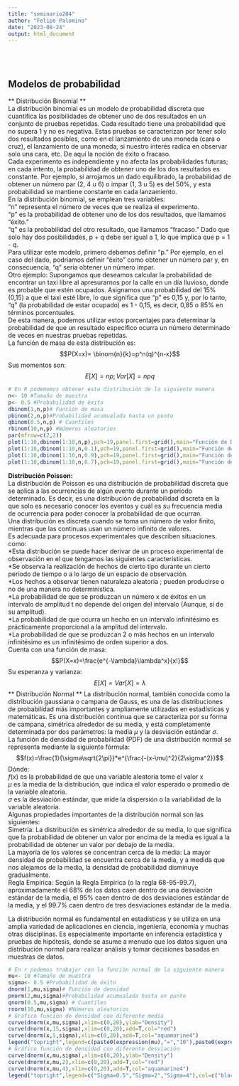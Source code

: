 ```yaml
---
title: "seminario204"
author: "Felipe Palomino"
date: "2023-08-24"
output: html_document
---
```


</br></br>

## **Modelos de probabilidad**
<div>
** Distribución Binomial **
<div>
La distribución binomial es un modelo de probabilidad discreta que cuantifica las posibilidades de obtener uno de dos resultados en un conjunto de pruebas repetidas. Cada resultado tiene una probabilidad que no supera 1 y no es negativa. Estas pruebas se caracterizan por tener solo dos resultados posibles, como en el lanzamiento de una moneda (cara o cruz), el lanzamiento de una moneda, si nuestro interés radica en observar solo una cara, etc. De aquí la noción de éxito o fracaso.
<div>
Cada experimento es independiente y no afecta las probabilidades futuras; en cada intento, la probabilidad de obtener uno de los dos resultados es constante. Por ejemplo, si arrojamos un dado equilibrado, la probabilidad de obtener un número par (2, 4 u 6) o impar (1, 3 u 5) es del 50\%, y esta probabilidad se mantiene constante en cada lanzamiento.
<div>
En la distribución binomial, se emplean tres variables:
<div>
"n" representa el número de veces que se realiza el experimento.
<div>
"p" es la probabilidad de obtener uno de los dos resultados, que llamamos "éxito."
<div>
"q" es la probabilidad del otro resultado, que llamamos "fracaso." Dado que solo hay dos posibilidades, p + q debe ser igual a 1, lo que implica que p = 1 - q.
<div>
Para utilizar este modelo, primero debemos definir "p." Por ejemplo, en el caso del dado, podríamos definir "éxito" como obtener un número par y, en consecuencia, "q" sería obtener un número impar.
<div>
Otro ejemplo: Supongamos que deseamos calcular la probabilidad de encontrar un taxi libre al apresurarnos por la calle en un día lluvioso, donde es probable que estén ocupados. Asignamos una probabilidad del 15% (0,15) a que el taxi esté libre, lo que significa que "p" es 0,15 y, por lo tanto, "q" (la probabilidad de estar ocupado) es 1 - 0,15, es decir, 0,85 o 85% en términos porcentuales.
<div>
De esta manera, podemos utilizar estos porcentajes para determinar la probabilidad de que un resultado específico ocurra un número determinado de veces en nuestras pruebas repetidas.
<div>
La función de masa de esta distribución es:
$$P(X=x)= \binom{n}{k}=p^n(q)^{n-x}$$
<div>
Sus momentos son:
<div>
$$E[X]=np; Var[X]=npq$$
<div>
```r
# En R podemomos obtener esta distribución de la siguiente manera
n<- 10 #Tamaño de muestra
p<- 0.5 #Probabilidad de éxito
dbinom(1,n,p)# Función de masa
pbinom(2,n,p)#Probabilidad acumualada hasta un punto
qbinom(0.5,n,p) # Cuantiles
rbinom(10,n,p) #Números aleatorios
par(mfrow=c(2,2))
plot(1:10,dbinom(1:10,n,p),pch=19,panel.first=grid(),main="Función de Densidad distribución binomial con P=0.5")
plot(1:10,dbinom(1:10,n,0.1),pch=19,panel.first=grid(),main="Función de Densidad distribución binomial con P=0.1")
plot(1:10,dbinom(1:10,n,0.9),pch=19,panel.first=grid(),main="Función de Densidad distribución binomial con P=0.9")
plot(1:10,dbinom(1:10,n,0.7),pch=19,panel.first=grid(),main="Función de Densidad distribución binomial con P=0.7")
```
<div>
**Distribución Poisson:**
<div>
La distribución de Poisson es una distribución de probabilidad discreta que se aplica a las ocurrencias de algún evento durante un periodo determinado. Es decir, es una distribución de probabilidad discreta en la que solo es necesario conocer los eventos y cuál es su frecuencia media de ocurrencia para poder conocer la probabilidad de que ocurran.
<div>
Una distribución es discreta cuando se toma un número de valor finito, mientras que las continuas usan un número infinito de valores.
<div>
Es adecuada para procesos experimentales que describen situaciones. como:
<div>
*Esta distribución se puede hacer derivar de un proceso experimental de observación en el que tengamos las siguientes características.
<div>
*Se observa la realización de hechos de cierto tipo durante un cierto periodo de tiempo o a lo largo de un espacio de observación.
<div>
*Los hechos a observar tienen naturaleza aleatoria ; pueden producirse o no de una manera no determinística.
<div>
*La probabilidad de que se produzcan un número x de éxitos en un intervalo de amplitud t no depende del origen del intervalo (Aunque, sí de su amplitud).
<div>
*La probabilidad de que ocurra un hecho en un intervalo infinitésimo es prácticamente proporcional a la amplitud del intervalo.
<div>
*La probabilidad de que se produzcan 2 o más hechos en un intervalo infinitésimo es un infinitésimo de orden superior a dos.
<div>
Cuenta con una función de masa:
$$P(X=x)=\frac{e^{-\lambda}\lambda^x}{x!}$$
Su esperanza y varianza:
$$E[X]=Var[X]=\lambda$$
** Distribución Normal **
La distribución normal, también conocida como la distribución gaussiana o campana de Gauss, es una de las distribuciones de probabilidad más importantes y ampliamente utilizadas en estadísticas y matemáticas. Es una distribución continua que se caracteriza por su forma de campana, simétrica alrededor de su media, y está completamente determinada por dos parámetros: la media $\mu$ y la desviación estándar $\sigma$.
<div>
La función de densidad de probabilidad (PDF) de una distribución normal se representa mediante la siguiente fórmula:
$$f(x)=\frac{1}{\sigma\sqrt{2\pi}}*e^{\frac{-(x-\mu)^2}{2\sigma^2}}$$
Dónde:
<div>
$f(x)$ es la probabilidad de que una variable aleatoria tome el valor x
<div>
$\mu$ es la media de la distribución, que indica el valor esperado o promedio de la variable aleatoria.
<div>
$\sigma$ es la desviación estándar, que mide la dispersión o la variabilidad de la variable aleatoria.
<div>
Algunas propiedades importantes de la distribución normal son las siguientes:
<div>
Simetría: La distribución es simétrica alrededor de su media, lo que significa que la probabilidad de obtener un valor por encima de la media es igual a la probabilidad de obtener un valor por debajo de la media.
<div>
La mayoría de los valores se concentran cerca de la media: La mayor densidad de probabilidad se encuentra cerca de la media, y a medida que nos alejamos de la media, la densidad de probabilidad disminuye gradualmente.
<div>
Regla Empírica: Según la Regla Empírica (o la regla 68-95-99.7), aproximadamente el 68% de los datos caen dentro de una desviación estándar de la media, el 95% caen dentro de dos desviaciones estándar de la media, y el 99.7% caen dentro de tres desviaciones estándar de la media.
<div>
La distribución normal es fundamental en estadísticas y se utiliza en una amplia variedad de aplicaciones en ciencia, ingeniería, economía y muchas otras disciplinas. Es especialmente importante en inferencia estadística y pruebas de hipótesis, donde se asume a menudo que los datos siguen una distribución normal para realizar análisis y tomar decisiones basadas en muestras de datos.
```r
# En r podemos trabajar con la función normal de la siguiente manera
mu<- 10 #Tamaño de muestra
sigma<- 0.5 #Probabilidad de éxito
dnorm(1,mu,sigma)# Función de densidad
pnorm(2,mu,sigma)#Probabilidad acumualada hasta un punto
qnorm(0.5,mu,sigma) # Cuantiles
rnorm(10,mu,sigma) #Números aleatorios
# Gráfico función de densidad con diferente media
curve(dnorm(x,mu,sigma),xlim=c(0,20),ylab="Density")
curve(dnorm(x,15,sigma),xlim=c(0,20),add=T,col="red")
curve(dnorm(x,5,sigma),xlim=c(0,20),add=T,col="aquamarine4")
legend("topright",legend=c(paste0(expression(mu),"=","10"),paste0(expression(mu),"=","15"),paste0(expression(mu),"=","5")),col=c("black","red","aquamarine4"),lty=1)
# Gráfico función de densidad con diferente desviación
curve(dnorm(x,mu,sigma),xlim=c(0,20),ylab="Density")
curve(dnorm(x,mu,2),xlim=c(0,20),add=T,col="red")
curve(dnorm(x,mu,4),xlim=c(0,20),add=T,col="aquamarine4")
legend("topright",legend=c("Sigma=0.5","Sigma=2","Sigma=4"),col=c("black","red","aquamarine4"))

```

